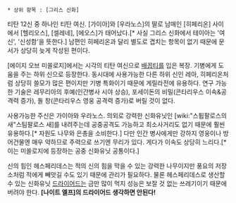  * 상위 항목 : [그리스 신화]

티탄 12신 중 하나인 티탄 여신. [가이아]와 [우라노스]의 딸로 남매인 [히페리온] 사이에서 [헬리오스], [셀레네], [에오스]가 태어났다.[* 사실 그리스 신화에서 테이아는 '여신', '신성함'을 뜻한다.] 남편인 히페리온과 달리 별도로 겹치는 항목이 없기 때문에 문서가 상당히 늦게 작성된 편이다. 

[에이지 오브 미쏠로지]에서는 시각의 티탄 여신으로 [[배꼽티]]를 입은 복장. 기병에게 도움을 주는 하위 신으로 등장한다. 동시대에 사용가능한 다른 하위 신인 레아, 히페리온처럼 상당히 쓸모가 많은 편이지만 기병 특화이기 때문에 게릴라전에 유용하다. 연구 가능한 기술은 레무리아의 후예(인간병사 시야 상승), 포세이돈의 비밀(콘타리우스 이속&공격력 증가), 돌 창(콘타리우스 영웅 공격력 증가)로 버릴 것이 없다.

사용가능한 주신은 가이아와 우라노스. 의외로 강력한 신화유닛인 [wiki:"스튑팔로스의 새"스팀팔로스 새]를 내려주는데 공중공격도 가능하고 최소사거리도 없기 때문에 훨씬 유용하다.[* 자원도 나무와 은총을 소비한다.] 다만 인간 병사에게만 강하지 영웅이나 방어건물엔 매우 약하므로 주력으로 쓰기엔 무리가 있다. 게다가 이속도 상당히 느리다.[* 이는 미쏠로지에 등장하는 공중 신화유닛 공통이다.]

신의 힘인 헤스페리데스는 적의 신의 힘을 막을 수 있는 강력한 나무이지만 풍요의 저장소처럼 적에게 빼앗길 수도 있기 때문에 관리가 필요하다. 물론 헤스페리데스로 생산할 수 있는 신화유닛 [[드라이어드]]는 금만 많이 먹지 성능은 보잘 것 없는 쓰레기이기 때문에 버려야 한다. '''[나이트 엘프]의 드라이어드 생각하면 안된다!'''
